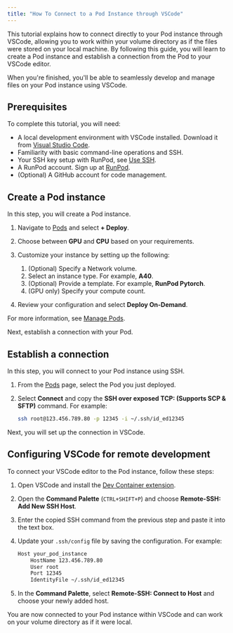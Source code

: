 ```yaml
---
title: "How To Connect to a Pod Instance through VSCode"
---
```


This tutorial explains how to connect directly to your Pod instance through VSCode, allowing you to work within your volume directory as if the files were stored on your local machine. By following this guide, you will learn to create a Pod instance and establish a connection from the Pod to your VSCode editor.

When you're finished, you'll be able to seamlessly develop and manage files on your Pod instance using VSCode.

## Prerequisites

To complete this tutorial, you will need:

* A local development environment with VSCode installed. Download it from [Visual Studio Code](https://code.visualstudio.com/download).
* Familiarity with basic command-line operations and SSH.
* Your SSH key setup with RunPod, see [Use SSH](/pods/configuration/use-ssh).
* A RunPod account. Sign up at [RunPod](https://www.runpod.io/).
* (Optional) A GitHub account for code management.

## Create a Pod instance

In this step, you will create a Pod instance.

1. Navigate to [Pods](https://www.runpod.io/console/pods) and select **+ Deploy**.

2. Choose between **GPU** and **CPU** based on your requirements.

3. Customize your instance by setting up the following:

   1. (Optional) Specify a Network volume.
   2. Select an instance type. For example, **A40**.
   3. (Optional) Provide a template. For example, **RunPod Pytorch**.
   4. (GPU only) Specify your compute count.

4. Review your configuration and select **Deploy On-Demand**.

For more information, see [Manage Pods](https://www.runpod.io/pods/manage-pods#start-a-pod).

Next, establish a connection with your Pod.

## Establish a connection

In this step, you will connect to your Pod instance using SSH.

1. From the [Pods](https://www.runpod.io/console/pods) page, select the Pod you just deployed.

2. Select **Connect** and copy the **SSH over exposed TCP: (Supports SCP & SFTP)** command. For example:

   ```bash
   ssh root@123.456.789.80 -p 12345 -i ~/.ssh/id_ed12345
   ```

Next, you will set up the connection in VSCode.

## Configuring VSCode for remote development

To connect your VSCode editor to the Pod instance, follow these steps:

1. Open VSCode and install the [Dev Container extension](https://marketplace.visualstudio.com/items?itemName=ms-vscode-remote.remote-containers).

2. Open the **Command Palette** (`CTRL+SHIFT+P`) and choose **Remote-SSH: Add New SSH Host**.

3. Enter the copied SSH command from the previous step and paste it into the text box.

4. Update your `.ssh/config` file by saving the configuration. For example:

   ```bash
   Host your_pod_instance
       HostName 123.456.789.80
       User root
       Port 12345
       IdentityFile ~/.ssh/id_ed12345
   ```

5. In the **Command Palette**, select **Remote-SSH: Connect to Host** and choose your newly added host.

You are now connected to your Pod instance within VSCode and can work on your volume directory as if it were local.
